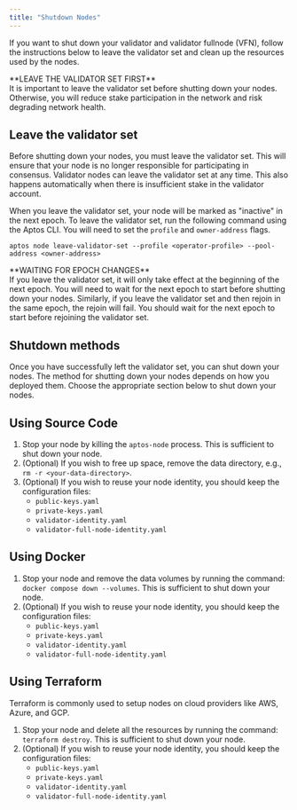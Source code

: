 ```yaml
---
title: "Shutdown Nodes"
---
```



If you want to shut down your validator and validator fullnode (VFN), follow the instructions below to leave the
validator set and clean up the resources used by the nodes.

<Aside type="caution">
  **LEAVE THE VALIDATOR SET FIRST**<br />
  It is important to leave the validator set before shutting down your nodes. Otherwise, you will reduce stake
  participation in the network and risk degrading network health.
</Aside>

## Leave the validator set

Before shutting down your nodes, you must leave the validator set. This will ensure that your node is no longer
responsible for participating in consensus. Validator nodes can leave the validator set at any time. This also
happens automatically when there is insufficient stake in the validator account.

When you leave the validator set, your node will be marked as "inactive" in the next epoch. To leave the validator set,
run the following command using the Aptos CLI. You will need to set the `profile` and `owner-address` flags.

```shellscript filename="Terminal"
aptos node leave-validator-set --profile <operator-profile> --pool-address <owner-address>
```

<Aside type="caution">
  **WAITING FOR EPOCH CHANGES**<br />
  If you leave the validator set, it will only take effect at the beginning of the next epoch. You will
  need to wait for the next epoch to start before shutting down your nodes. Similarly, if you leave
  the validator set and then rejoin in the same epoch, the rejoin will fail. You should wait for the
  next epoch to start before rejoining the validator set.
</Aside>

## Shutdown methods

Once you have successfully left the validator set, you can shut down your nodes. The method for shutting down your
nodes depends on how you deployed them. Choose the appropriate section below to shut down your nodes.

## Using Source Code

1. Stop your node by killing the `aptos-node` process. This is sufficient to shut down your node.
2. (Optional) If you wish to free up space, remove the data directory, e.g., `rm -r <your-data-directory>`.
3. (Optional) If you wish to reuse your node identity, you should keep the configuration files:
   - `public-keys.yaml`
   - `private-keys.yaml`
   - `validator-identity.yaml`
   - `validator-full-node-identity.yaml`

## Using Docker

1. Stop your node and remove the data volumes by running the command: `docker compose down --volumes`.
   This is sufficient to shut down your node.
2. (Optional) If you wish to reuse your node identity, you should keep the configuration files:
   - `public-keys.yaml`
   - `private-keys.yaml`
   - `validator-identity.yaml`
   - `validator-full-node-identity.yaml`

## Using Terraform

<Aside type="note">
  Terraform is commonly used to setup nodes on cloud providers like AWS, Azure, and GCP.
</Aside>

1. Stop your node and delete all the resources by running the command: `terraform destroy`. This
   is sufficient to shut down your node.
2. (Optional) If you wish to reuse your node identity, you should keep the configuration files:
   - `public-keys.yaml`
   - `private-keys.yaml`
   - `validator-identity.yaml`
   - `validator-full-node-identity.yaml`
